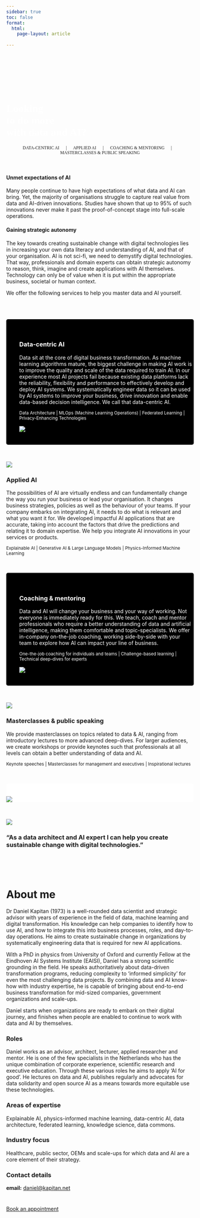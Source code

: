 ```yaml
---
sidebar: true
toc: false
format:
  html:
    page-layout: article
  
---
```

```{=html}
<!-- Bug in hero - only displays properly with empty div at the top -->
<div class="jumbotron bgimg">
  <div class="container">
    <h1 class="display-4"></h1>
    <p class="lead"></p>
  </div>
</div>
<style type="text/css">
.bgimg {
  background-image: url('images/hero.jpg');
  Background-size: cover;
}
.lead {
    font-family: "Zilla Slab";
    text-align: center;
}
.hero-quote {
  font-family: "Zilla Slab";
  font-color: white;
  color: white;
}

.fw-bold {
  /* font-family: "Zilla Slab Highlight"; */
  font-style: bold !important;
  color: white !important;
}
</style>
<div class="p-5 mb-4 bg-light rounded-3 bgimg">
  <br><br><br><br>
  <div class="hero-quote">
    <h1 class="display-5 fw-bold">Looking<br>to do more<br>with data and AI?</h1>
  </div>
</div>
<p class="lead">
   <small class="text-hero">DATA-CENTRIC AI &emsp; | &emsp; APPLIED AI &emsp; | &emsp; COACHING & MENTORING &emsp; | &emsp; MASTERCLASSES & PUBLIC SPEAKING</small>
</p>
```



<br>

::: {.grid}
::: {.g-col-1}
:::

::: {.g-col-10}
#### Unmet expectations of AI

Many people continue to have high expectations of what data and AI can bring. Yet, the majority of organisations struggle to capture real value from data and AI-driven innovations. Studies have shown that up to 95% of such innovations never make it past the proof-of-concept stage into full-scale operations.

#### Gaining strategic autonomy

The key towards creating sustainable change with digital technologies lies in increasing your own data literacy and understanding of AI, and that of your organisation. AI is not sci-fi, we need to demystify digital technologies. That way, professionals and domain experts can obtain strategic autonomy to reason, think, imagine and create applications with AI themselves. Technology can only be of value when it is put within the appropriate business, societal or human context. 

We offer the following services to help you master data and AI yourself.
:::

::: {.g-col-1}
:::
:::

<br><br>

:::: {#light-grey-background}
::: {.grid}
::: {.g-col-8}

### Data-centric AI

Data sit at the core of digital business transformation. As machine learning algorithms mature, the biggest challenge in making AI work is to improve the quality and scale of the data required to train AI. In our experience most AI projects fail because existing data platforms lack the reliability, flexibility and performance to effectively develop and deploy AI systems. We systematically engineer data so it can be used by AI systems to improve your business, drive innovation and enable data-based decision intelligence. We call that data-centric AI.

<small class="text-muted">Data Architecture | MLOps (Machine Learning Operations) | Federated Learning | Privacy-Enhancing Technologies</small>
:::

:::{.g-col-4}
![](images/noun-timeline-inverse.png)
:::
:::
::::

<br>

:::: {#applied-ai}
::: {.grid}
::: {.g-col-4}
![](images/noun-generative-ai.png)
:::

::: {.g-col-8}
### Applied AI
The possibilities of AI are virtually endless and can fundamentally change the way you run your business or lead your organisation. It changes business strategies, policies as well as the behaviour of your teams. If your company embarks on integrating AI, it needs to do what is relevant and what you want it for. We developed impactful AI applications that are accurate, taking into account the factors that drive the predictions and relating it to domain expertise. We help you integrate AI innovations in your services or products.

<small class="text-muted-darker">Explainable AI | Generative AI & Large Language Models | Physics-Informed Machine Learning</small> 
:::
:::
::::

<br>

:::: {#light-grey-background}
::: {.grid}
::: {.g-col-8}

### Coaching & mentoring

Data and AI will change your business and your way of working. Not everyone is immediately ready for this. We teach, coach and mentor professionals who require a better understanding of data and artificial intelligence, making them comfortable and topic-specialists. We offer in-company on-the-job coaching, working side-by-side with your team to explore how AI can impact your line of business.

<small class="text-muted">One-the-job coaching for individuals and teams | Challenge-based learning | Technical deep-dives for experts</small> 
:::

::: {.g-col-4}
![](images/noun-mentor-inverse.png)
:::
:::
::::

<br>

:::: {.container}
::: {.grid}
::: {.g-col-4}
![](images/noun-lecture.png)
:::

::: {.g-col-8}
### Masterclasses & public speaking
We provide masterclasses on topics related to data & AI, ranging from introductory lectures to more advanced deep-dives. For larger audiences, we create workshops or provide keynotes such that professionals at all levels can obtain a better understanding of data and AI.

<small class="text-muted-darker">Keynote speeches | Masterclasses for management and executives | Inspirational lectures</small>
:::
:::
::::

<br>

:::: {#logo-board}
[![](/images/logo-board.png)](projects/index.qmd)
:::

<br>

```{=html}
<style>
#light-grey-background {
  padding-top: 35px;
  padding-bottom: 20px;
  padding-left: 35px;
  background-color: #000000;
  color: #ffffff;
  border-radius: .3rem !important;
}
#logo-board {
  padding-top: 20px;
  border-radius: .3rem !important;
  background-color: #ffffff;
}
</style>
```





::: {.grid}
::: {.g-col-2}
:::

::: {.g-col-6}
![](images/vka-profile.png){fig-align="center"}

### "As a data architect and AI expert I can help you create sustainable change with digital technologies."
:::

::: {.g-col-2}
:::
:::


<br><br><br>

# About me

Dr Daniel Kapitan (1973) is a well-rounded data scientist and strategic advisor with years of experience in the field of data, machine learning and digital transformation. His knowledge can help companies to identify how to use AI, and how to integrate this into business processes, roles, and day-to-day operations. He aims to create sustainable change in organizations by systematically engineering data that is required for new AI applications.

With a PhD in physics from University of Oxford and currently Fellow at the Eindhoven AI Systems Institute (EAISI), Daniel has a strong scientific grounding in the field. He speaks authoritatively about data-driven transformation programs, reducing complexity to ‘informed simplicity’ for even the most challenging data projects. By combining data and AI know-how with industry expertise, he is capable of bringing about end-to-end business transformation for mid-sized companies, government organizations and scale-ups.

Daniel starts when organizations are ready to embark on their digital journey, and finishes when people are enabled to continue to work with data and AI by themselves.

### Roles
Daniel works as an advisor, architect, lecturer, applied researcher and mentor. He is one of the few specialists in the Netherlands who has the unique combination of corporate experience, scientific research and executive education. Through these various roles he aims to apply ‘AI for good’. He lectures on data and AI, publishes regularly and advocates for data solidarity and open source AI as a means towards more equitable use these technologies.

### Areas of expertise
Explainable AI, physics-informed machine learning, data-centric AI, data architecture, federated learning, knowledge science, data commons.

### Industry focus
Healthcare, public sector, OEMs and scale-ups for which data and AI are a core element of their strategy.


### Contact details

__email:__ [daniel@kapitan.net](mailto:daniel@kapitan.net) <br>

#
```{=html}
<a href="/appointment" class="btn btn-primary btn-lg" type="button">Book an appointment</a>
```
